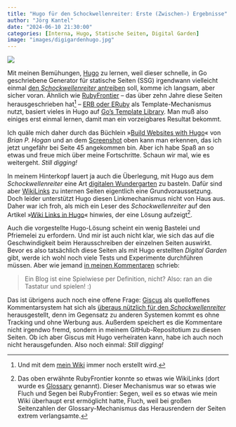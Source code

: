 ```yaml
---
title: "Hugo für den Schockwellenreiter: Erste (Zwischen-) Ergebnisse"
author: "Jörg Kantel"
date: "2024-06-10 21:30:00"
categories: [Interna, Hugo, Statische Seiten, Digital Garden]
image: "images/digigardenhugo.jpg"
---
```


[![](images/digigardenhugo-b.jpg)](https://www.flickr.com/photos/schockwellenreiter/53774572712/)

Mit meinen Bemühungen, [Hugo](http://cognitiones.kantel-chaos-team.de/webworking/staticsites/hugo.html) zu lernen, weil dieser schnelle, in Go geschriebene Generator für statische Seiten (SSG) irgendwann vielleicht einmal [den *Schockwellenreiter* antreiben](https://kantel.github.io/posts/2024060301_auf_ein_neues/) soll, komme ich langsam, aber sicher voran. Ähnlich wie [RubyFrontier](http://cognitiones.kantel-chaos-team.de/webworking/staticsites/rubyfrontier.html) -- das über zehn Jahre diese Seiten herausgeschrieben hat[^1] -- [ERB oder ERuby](https://de.wikipedia.org/wiki/ERuby) als Template-Mechanismus nutzt, basiert vieles in Hugo auf [Go's Template Library](https://pkg.go.dev/html/template). Man muß also einiges erst einmal lernen, damit man ein vorzeigbares Resultat bekommt.

[^1]: Und mit dem [mein Wiki](http://cognitiones.kantel-chaos-team.de/index.html) immer noch erstellt wird.

Ich quäle mich daher durch das Büchlein »[Build Websites with Hugo](https://pragprog.com/titles/bhhugo/build-websites-with-hugo/)« von *Brian P. Hogan* und an dem [Screenshot](https://www.flickr.com/photos/schockwellenreiter/53774572712/) oben kann man erkennen, das ich jetzt ungefähr bei Seite 45 angekommen bin. Aber ich habe Spaß an so etwas und freue mich über meine Fortschritte. Schaun wir mal, wie es weitergeht. *Still digging!*

In meinem Hinterkopf lauert ja auch die Überlegung, mit Hugo aus dem *Schockwellenreiter* eine Art [digitalen Wundergarten](https://kantel.github.io/posts/2024050701_digital_garden/) zu basteln. Dafür sind aber [WikiLinks](https://python-markdown.github.io/extensions/wikilinks/) zu internen Seiten eigentlich eine Grundvoraussetzung. Doch leider unterstützt Hugo diesen Linkmechanismus nicht von Haus aus. Daher war ich froh, als mich ein Leser des *Schockwellenreiter* auf den Artikel »[Wiki Links in Hugo](https://www.radicaledward101.com/blag/2023/08/14/blag-article-wiki-links-in-hugo.html)« hinwies, der eine Lösung aufzeigt[^2].

[^2]: Das oben erwähnte RubyFrontier konnte so etwas wie WikiLinks (dort wurde es [Glossary](https://www.apeth.com/RubyFrontierDocs/defaultfolder/techfolder/howsapagefolder/glossary.html) genannt). Dieser Mechanismus war so etwas wie Fluch und Segen bei RubyFrontier: Segen, weil es so etwas wie mein Wiki überhaupt erst ermöglicht hatte, Fluch, weil bei großen Seitenzahlen der Glossary-Mechanismus das Herausrendern der Seiten extrem verlangsamte.

Auch die vorgestellte Hugo-Lösung scheint ein wenig Bastelei und Pfriemelei zu erfordern. Und mir ist auch nicht klar, wie sich das auf die Geschwindigkeit beim Herausschreiben der einzelnen Seiten auswirkt. Bevor es also tatsächlich diese Seiten als mit Hugo erstellten *Digital Garden* gibt, werde ich wohl noch viele Tests und Experimente durchführen müssen. Aber wie jemand [in meinen Kommentaren](https://github.com/kantel/kantel.github.io/discussions/199#discussioncomment-9658236) schrieb:

>Ein Blog ist eine Spielwiese per Definition, nicht? Also: ran an die Tastatur und spielen! :)

Das ist übrigens auch noch eine offene Frage: [Giscus](https://giscus.app/de) als quelloffenes Kommentarsystem hat sich als [überaus nützlich für den *Schockwellenreiter*](https://kantel.github.io/posts/2022120901_giscus/) herausgestellt, denn im Gegensatz zu anderen Systemen kommt es ohne Tracking und ohne Werbung aus. Außerdem speichert es die Kommentare nicht irgendwo fremd, sondern in meinem GitHub-Repositotium zu diesen Seiten. Ob ich aber Giscus mit Hugo verheiraten kann, habe ich auch noch nicht herausgefunden. Also noch einmal: *Still digging!*